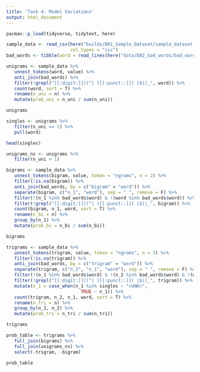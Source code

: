 ```yaml
---
title: 'Task 4: Model Variations'
output: html_document
---
```


```r
pacman::p_load(tidyverse, tidytext, here)
```

```r
sample_data <- read_csv(here("builds/B01_Sample_Dataset/sample_dataset.csv"),
                        col_types = "cic")
bad_words <- tibble(word = read_lines(here("data/D02_bad_words/bad_words.txt")))
```

```r
unigrams <- sample_data %>%
   unnest_tokens(word, value) %>%
   anti_join(bad_words) %>%
   filter(!grepl("[[:digit:]]|(^| )[[:punct::]]( |$)|_", word)) %>%
   count(word, sort = T) %>%
   rename(n_uni = n) %>%
   mutate(prob_uni = n_uni / sum(n_uni))

unigrams
```

```r
singles <- unigrams %>%
   filter(n_uni == 1) %>%
   pull(word)

head(singles)
```

```r
unigrams_ns <- unigrams %>%
   filter(n_uni > 1)
```


```r
bigrams <- sample_data %>% 
   unnest_tokens(bigram, value, token = "ngrams", n = 2) %>%
   filter(!is.na(bigram)) %>%
   anti_join(bad_words, by = c("bigram" = "word")) %>%
   separate(bigram, c("n_1", "word"), sep = " ", remove = F) %>%
   filter(!(n_1 %in% bad_words$word) & !(word %in% bad_words$word)) %>%
   filter(!grepl("[[:digit:]]|(^| )[[:punct::]]( |$)|_", bigram)) %>%
   count(bigram, n_1, word, sort = T) %>%
   rename(n_bi = n) %>%
   group_by(n_1) %>%
   mutate(prob_bi = n_bi / sum(n_bi))

bigrams
```

```r
trigrams <- sample_data %>% 
   unnest_tokens(trigram, value, token = "ngrams", n = 3) %>%
   filter(!is.na(trigram)) %>%
   anti_join(bad_words, by = c("trigram" = "word")) %>%
   separate(trigram, c("n_2", "n_1", "word"), sep = " ", remove = F) %>%
   filter(!(n_1 %in% bad_words$word) & !(n_2 %in% bad_words$word) & !(word %in% bad_words$word)) %>%
   filter(!grepl("[[:digit:]]|(^| )[[:punct::]]( |$)|_", trigram)) %>%
   mutate(n_1 = case_when(n_1 %in% singles ~ "<UNK>",
                            TRUE ~ n_1)) %>%
   count(trigram, n_2, n_1, word, sort = T) %>%
   rename(n_tri = n) %>%
   group_by(n_1, n_2) %>%
   mutate(prob_tri = n_tri / sum(n_tri))

trigrams
```

```r
prob_table <- trigrams %>%
   full_join(bigrams) %>%
   full_join(unigrams_ns) %>%
   select(-trigram, -bigram)

prob_table
```

